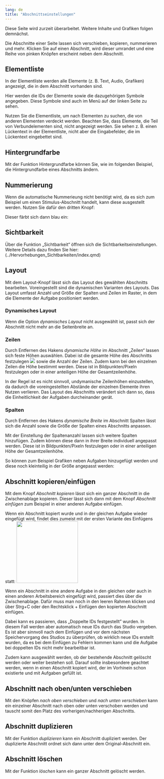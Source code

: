 ```yaml
---
lang: de
title: "Abschnittseinstellungen"
---
```


::: {.callout-caution}
Diese Seite wird zurzeit überarbeitet. Weitere Inhalte und Grafiken folgen demnächst.
:::

Die Abschnitte einer Seite lassen sich verschieben, kopieren, nummerieren und mehr. Klicken Sie auf einen Abschnitt, wird dieser umrandet und eine Reihe von pinken Knöpfen erscheint neben dem Abschnitt. 

## Elementliste

In der Elementliste werden alle Elemente (z. B. Text, Audio, Grafiken) angezeigt, die in dem Abschnitt vorhanden sind.

Hier werden die IDs der Elemente sowie die dazugehörigen Symbole angegeben. Diese Symbole sind auch im Menü auf der linken Seite zu sehen.

Nutzen Sie die Elementliste, um nach Elementen zu suchen, die von anderen Elementen verdeckt werden. Beachten Sie, dass Elemente, die Teil von Verbundelementen sind, nicht angezeigt werden. Sie sehen z. B. einen Lückentext in der Elementliste, nicht aber die Eingabefelder, die im Lückentext eingebettet sind.

## Hintergrundfarbe

Mit der Funktion Hintergrundfarbe können Sie, wie im folgenden Beispiel, die Hintergrundfarbe eines Abschnitts ändern.

## Nummerierung

Wenn die automatische Nummerieung nicht benötigt wird, da es sich zum Beispiel um einen Stimulus-Abschnitt handelt, kann diese ausgestellt werden.
Nutzen Sie dafür den dritten Knopf:

Dieser färbt sich dann blau ein: 

## Sichtbarkeit

Über die Funktion „Sichtbarkeit“ öffnen sich die Sichtbarkeitseinstellungen. Weitere Details dazu finden Sie hier:(../Hervorhebungen_Sichtbarkeiten/index.qmd)

## Layout

Mit dem Layout-Knopf lässt sich das Layout des gewählten Abschnitts bearbeiten. Voreingestellt sind die dynamischen Varianten des Layouts. Das Layout umfasst Anzahl und Größe der Spalten und Zeilen im Raster, in dem die Elemente der Aufgabe positioniert werden. 

### Dynamisches Layout

Wenn die Option *dynamisches Layout* nicht ausgewählt ist, passt sich der Abschnitt nicht mehr an die Seitenbreite an.

### Zeilen

Durch Entfernen des Hakens *dynamische Höhe* im Abschnitt „Zeilen“ lassen sich feste Höhen auswählen. Dabei ist die gesamte Höhe des Abschnitts festzulegen ![](Hohe_Zeilen_Grafik.png) sowie die Anzahl der Zeilen. Zudem kann bei den einzelnen Zeilen die Höhe bestimmt werden. Diese ist in Bildpunkten/Pixeln festzulegen oder in einer anteiligen Höhe der Gesamtzeilenhöhe.

In der Regel ist es nicht sinnvoll, undymanische Zeilenhöhen einzustellen, da dadurch die voreingestellten Abstände der einzelnen Elemente ihren Nutzen verlieren. Das Layout des Abschnitts verändert sich dann so, dass die Einheitlichkeit der Aufgaben durcheinander gerät.

### Spalten

Durch Entfernen des Hakens *dynamische Breite* im Abschnitt Spalten lässt sich die Anzahl sowie die Größe der Spalten eines Abschnitts anpassen. 

Mit der Einstellung der Spaltenanzahl lassen sich weitere Spalten hinzufügen. Zudem können diese dann in ihrer Breite individuell angepasst werden. Diese ist in Bildpunkten/Pixeln festzulegen oder in einer anteiligen Höhe der Gesamtzeilenhöhe.

So können zum Beispiel Grafiken neben Aufgaben hinzugefügt werden und diese noch kleinteilig in der Größe angepasst werden:

## Abschnitt kopieren/einfügen

Mit dem Knopf *Abschnitt kopieren* lässt sich ein ganzer Abschnitt in die Zwischenablage kopieren. Dieser lässt sich dann mit dem Knopf *Abschnitt einfügen* zum Beispiel in einer anderen Aufgabe einfügen.

Wenn ein Abschnitt kopiert wurde und in der gleichen Aufgabe wieder eingefügt wird, findet dies zumeist mit der ersten Variante des Einfügens statt: ![](Gespeicherter_Abschnitt_GRafik.png){width=200}

Wenn ein Abschnitt in eine andere Aufgabe in den gleichen oder auch in einen anderen Arbeitsbereich eingefügt wird, passiert dies über die Zwischenablage. Dafür muss man noch in den leeren Rahmen klicken und über Strg+C oder den Rechtsklick + Einfügen den kopierten Abschnitt einfügen. 

Dabei kann es passieren, dass „Doppelte IDs festgestellt” wurden. In diesem Fall werden aber automatisch neue IDs durch das Studio vergeben. Es ist aber sinnvoll nach dem Einfügen und vor dem nächsten Speichervorgang des Studios zu überprüfen, ob wirklich neue IDs erstellt wurden, da es bei dem Einfügen zu Fehlern kommen kann und die Aufgabe bei doppelten IDs nicht mehr bearbeitbar ist.

Zudem kann ausgewählt werden, ob der bestehende Abschnitt gelöscht werden oder weiter bestehen soll. Darauf sollte insbesondere geachtet werden, wenn in einen Abschnitt kopiert wird, der im Vorhinein schon existierte und mit Aufgaben gefüllt ist.

## Abschnitt nach oben/unten verschieben

Mit den Knöpfen *nach oben verschieben* und *nach unten verschieben* kann ein einzelner Abschnitt nach oben oder unten verschoben werden und tauscht somit den Platz des vorherigen/nachherigen Abschnitts.

## Abschnitt duplizieren

Mit der Funktion *duplizieren* kann ein Abschnitt dupliziert werden. Der duplizierte Abschnitt ordnet sich dann unter dem Original-Abschnitt ein.

## Abschnitt löschen

Mit der Funktion *löschen* kann ein ganzer Abschnitt gelöscht werden.